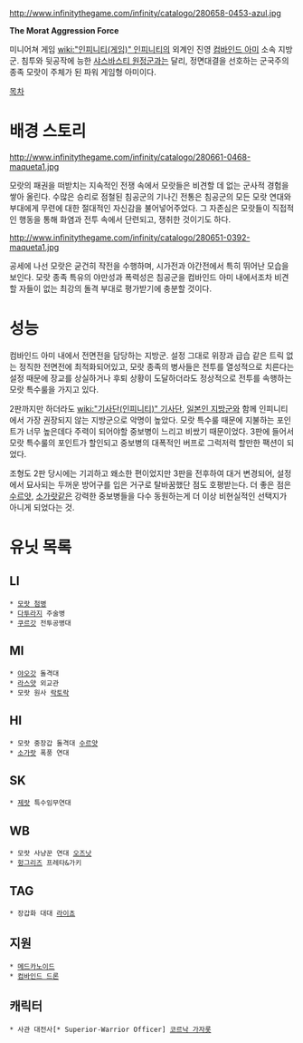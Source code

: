 http://www.infinitythegame.com/infinity/catalogo/280658-0453-azul.jpg

'''The Morat Aggression Force'''

미니어쳐 게임 [[wiki:"인피니티(게임)" 인피니티]]의 외계인 진영 [[컴바인드 아미]] 소속 지방군. 침투와 뒷공작에 능한 [[샤스바스티 원정군]]과는 달리, 정면대결을 선호하는 군국주의 종족 모랏이 주체가 된 파워 게임형 아미이다.

[[목차]]

= 배경 스토리 =

http://www.infinitythegame.com/infinity/catalogo/280661-0468-maqueta1.jpg

모랏의 패권을 떠받치는 지속적인 전쟁 속에서 모랏들은 비견할 데 없는 군사적 경험을 쌓아 올린다. 수많은 승리로 점철된 침공군의 기나긴 전통은 침공군의 모든 모랏 연대와 부대에게 무련에 대한 절대적인 자신감을 불어넣어주었다. 그 자존심은 모랏들이 직접적인 행동을 통해 화염과 전투 속에서 단련되고, 쟁취한 것이기도 하다.

http://www.infinitythegame.com/infinity/catalogo/280651-0392-maqueta1.jpg

공세에 나선 모랏은 굳건히 작전을 수행하며, 시가전과 야간전에서 특히 뛰어난 모습을 보인다. 모랏 종족 특유의 야만성과 폭력성은 침공군을 컴바인드 아미 내에서조차 비견할 자들이 없는 최강의 돌격 부대로 평가받기에 충분할 것이다.

= 성능 =

컴바인드 아미 내에서 전면전을 담당하는 지방군. 설정 그대로 위장과 급습 같은 트릭 없는 정직한 전면전에 최적화되어있고, 모랏 종족의 병사들은 전투를 열성적으로 치른다는 설정 때문에 장교를 상실하거나 후퇴 상황이 도달하더라도 정상적으로 전투를 속행하는 모랏 특수룰을 가지고 있다.

2판까지만 하더라도 [[wiki:"기사단(인피니티)" 기사단]], [[일본인 지방군]]와 함께 인피니티에서 가장 권장되지 않는 지방군으로 악명이 높았다. 모랏 특수룰 때문에 지불하는 포인트가 너무 높은데다 주력이 되어야할 중보병이 느리고 비쌌기 때문이었다. 3판에 들어서 모랏 특수룰의 포인트가 할인되고 중보병의 대폭적인 버프로 그럭저럭 할만한 팩션이 되었다.

조형도 2판 당시에는 기괴하고 왜소한 편이었지만 3판을 전후하여 대거 변경되어, 설정에서 묘사되는 두꺼운 방어구를 입은 거구로 탈바꿈했단 점도 호평받는다. 더 좋은 점은 [[수르얏]], [[소가랏]]같은 강력한 중보병들을 다수 동원하는게 더 이상 비현실적인 선택지가 아니게 되었다는 것.


= 유닛 목록 =

== LI ==
 * [[모랏 첨병]]
 * [[다투라지]] 주술병
 * [[쿠르갓]] 전투공병대
== MI ==
 * [[야오갓]] 돌격대
 * [[라스얏]] 외교관
 * 모랏 원사 [[락토락]]
== HI ==
 * 모랏 중장갑 돌격대 [[수르얏]]
 * [[소가랏]] 폭풍 연대
== SK ==
 * [[제랏]] 특수임무연대
== WB ==
 * 모랏 사냥꾼 연대 [[오즈낫]]
 * [[헝그리즈]] 프레타&가키
== TAG ==
 * 장갑화 대대 [[라이쵸]]
== 지원 ==
 * [[메드카노이드]]
 * [[컴바인드 드론]]
== 캐릭터 ==
 * 사관 대전사[* Superior-Warrior Officer] [[코르낙 가자롯]]
